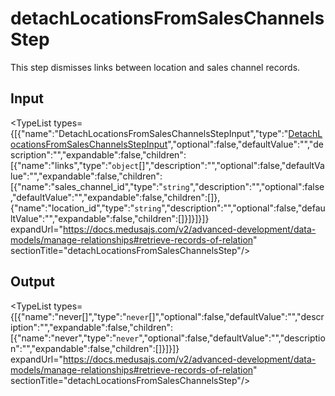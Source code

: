 
# detachLocationsFromSalesChannelsStep

This step dismisses links between location and sales channel records.

## Input

<TypeList types={[{"name":"DetachLocationsFromSalesChannelsStepInput","type":"[DetachLocationsFromSalesChannelsStepInput](../../../interfaces/core_flows.DetachLocationsFromSalesChannelsStepInput/page.mdx)","optional":false,"defaultValue":"","description":"","expandable":false,"children":[{"name":"links","type":"`object`[]","description":"","optional":false,"defaultValue":"","expandable":false,"children":[{"name":"sales_channel_id","type":"`string`","description":"","optional":false,"defaultValue":"","expandable":false,"children":[]},{"name":"location_id","type":"`string`","description":"","optional":false,"defaultValue":"","expandable":false,"children":[]}]}]}]} expandUrl="https://docs.medusajs.com/v2/advanced-development/data-models/manage-relationships#retrieve-records-of-relation" sectionTitle="detachLocationsFromSalesChannelsStep"/>

## Output

<TypeList types={[{"name":"never[]","type":"`never`[]","optional":false,"defaultValue":"","description":"","expandable":false,"children":[{"name":"never","type":"`never`","optional":false,"defaultValue":"","description":"","expandable":false,"children":[]}]}]} expandUrl="https://docs.medusajs.com/v2/advanced-development/data-models/manage-relationships#retrieve-records-of-relation" sectionTitle="detachLocationsFromSalesChannelsStep"/>
